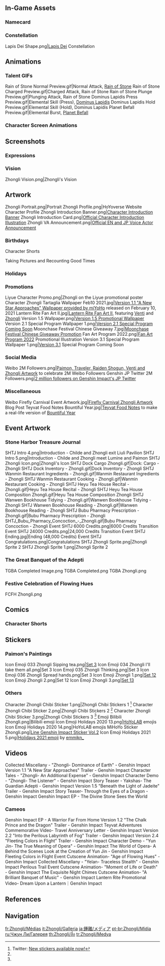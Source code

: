 {{CharacterTabs}}
{{TOC limit}}
==In-Game Assets==
{{Assets}}

===Namecard===
{{Assets/Namecard|Planet Befall|Zhongli}}

===Constellation===
<gallery>Lapis Dei Shape.png|[[Lapis Dei]] Constellation</gallery>

==Animations==
===Talent GIFs===
<gallery>
Rain of Stone Normal Preview.gif|Normal Attack, [[Rain of Stone]]
Rain of Stone Charged Preview.gif|Charged Attack, Rain of Stone
Rain of Stone Plunge Preview.gif|Plunging Attack, Rain of Stone
Dominus Lapidis Press Preview.gif|Elemental Skill (Press), [[Dominus Lapidis]]
Dominus Lapidis Hold Preview.gif|Elemental Skill (Hold), Dominus Lapidis
Planet Befall Preview.gif|Elemental Burst, [[Planet Befall]]
</gallery>

===Character Screen Animations===
{{Preview/CharacterAnimations}}

==Screenshots==
===Expressions===
{{Character Expression|Zhongli|Default|Happy|Pensive}}

===Vision===
<gallery>Zhongli Vision.png|Zhongli's Vision</gallery>

==Artwork==
<!--chronological order-->
<gallery>
Zhongli Portrait.png|Portrait
Zhongli Profile.png|HoYoverse Website Character Profile
Zhongli Introduction Banner.png|[https://www.hoyolab.com/article/91015 Character Introduction Banner]
Zhongli Introduction Card.png|[https://www.hoyolab.com/article/91015 Official Character Introduction Illustration]
Zhongli VA Announcement.png|[https://twitter.com/GenshinImpact/status/1330746714773286913 Official EN and JP Voice Actor Announcement]
</gallery>

===Birthdays===
{{Files by Character Gallery|Zhongli Birthday Artwork|character = Zhongli|not1=Character Shorts|not2=Taking Pictures and Recounting Good Times Images}}

;Character Shorts
{{Files by Character Gallery|Zhongli Birthday Artwork|character = Zhongli|not1=Character Birthday Artwork|not2=Taking Pictures and Recounting Good Times Images}}

;Taking Pictures and Recounting Good Times
{{Main|Taking Pictures and Recounting Good Times/Story/Zhongli}}
{{Files by Character Gallery|Zhongli Birthday Artwork|character = Zhongli|not1=Character Shorts|not2=Character Birthday Artwork}}

===Holidays===
{{Files by Character Gallery|Holiday Artwork}}

===Promotions===
<gallery>
Liyue Character Promo.png|Zhongli on the Liyue promotional poster
Character Zhongli Tartaglia Wallpaper Feb10 2021.jpg|[https://twitter.com/GenshinImpact/status/1359355005577224196 Version 1.1 "A New Star Approaches" Wallpaper provided by miYoHo] released on February 10, 2021
Lantern Rite Fan Art II.jpg|[https://twitter.com/GenshinImpact/status/1360438548231557120 Lantern Rite Fan Art II], featuring [[Venti]] and [[Zhongli]] <!--2021-02-13-->
Version 1.5 Wallpaper.png|[https://twitter.com/GenshinImpact/status/1388704801827876867 Version 1.5 Promotional Wallpaper] <!--2021-05-02-->
Version 2.1 Special Program Wallpaper 1.png|[https://youtu.be/qsSabplBE_s Version 2.1 Special Program Coming Soon]
Moonchase Festival Chinese Giveaway 7.jpg|[https://bbs.mihoyo.com/ys/article/10494424 Moonchase Festival Chinese Giveaway Promotion] <!--2021-10-07-->
Fan Art Program 2022.png|[https://www.hoyolab.com/article/1943442 Fan Art Program 2022] Promotional Illustration <!--2022-01-15-->
Version 3.1 Special Program Wallpaper 1.png|[[Version 3.1]] Special Program Coming Soon
</gallery>

===Social Media===
<gallery>
Weibo 2M Followers.png|[https://m.weibo.cn/status/4684924898250180 Paimon, Traveler, Raiden Shogun, Venti and Zhongli Artwork] to celebrate 2M Weibo Followers <!--2021-09-24-->
Genshin JP Twitter 2M Followers.png|[https://twitter.com/Genshin_7/status/1517443093305249793 2 million followers on Genshin Impact's JP Twitter] <!-- 2022-04-22 -->
</gallery>

===Miscellaneous===
<gallery>
Weibo Firefly Carnival Event Artwork.jpg|[http://weibo.com/6593199887/Jzme5mNSM Firefly Carnival Zhongli Artwork] <!--2020-12-20-->
Blog Post Teyvat Food Notes Bountiful Year.jpg|[[Teyvat Food Notes]] to make a real-life version of [[Bountiful Year]]<!--2022-01-31-->
</gallery>

==Event Artwork==
===Stone Harbor Treasure Journal===
{{Main|Stone Harbor Treasure Journal}}
<gallery>
SHTJ Intro 4.png|Introduction - Childe and Zhongli exit Liuli Pavilion
SHTJ Intro 5.png|Introduction - Childe and Zhongli meet Lumine and Paimon
SHTJ Zhongli Icon.png|Zhongli's Icon
SHTJ Dock Cargo Zhongli.gif|Dock: Cargo - Zhongli
SHTJ Dock Inventory - Zhongli.gif|Dock Inventory - Zhongli
SHTJ Wanmin Restaurant Ingredients - Zhongli.gif|Wanmin Restaurant Ingredients - Zhongli
SHTJ Wanmin Restaurant Cooking - Zhongli.gif|Wanmin Restaurant Cooking - Zhongli
SHTJ Heyu Tea House Recital - Zhongli.gif|Heyu Tea House Recital - Zhongli
SHTJ Heyu Tea House Composition Zhongli.gif|Heyu Tea House Composition Zhongli
SHTJ Wanwen Bookhouse Tidying - Zhongli.gif|Wanwen Bookhouse Tidying - Zhongli
SHTJ Wanwen Bookhouse Reading - Zhongli.gif|Wanwen Bookhouse Reading - Zhongli
SHTJ Bubu Pharmacy Prescription - Zhongli.gif|Bubu Pharmacy Prescription - Zhongli
SHTJ_Bubu_Pharmacy_Concoction_-_Zhongli.gif|Bubu Pharmacy Concoction - Zhongli
Event SHTJ 6000 Credits.png|6000 Credits Transition
Event SHTJ 24000 Credits.png|24,000 Credits Transition
Event SHTJ Ending.jpg|Ending (48,000 Credits)
Event SHTJ Congratulations.png|Congratulations
SHTJ Zhongli Sprite.png|Zhongli Sprite 2
SHTJ Zhongli Sprite 1.png|Zhongli Sprite 2
</gallery>

===The Great Banquet of the Adepti===
{{Main|The Great Banquet of the Adepti}}
<gallery>
TGBA Completed Image.png
TGBA Completed.png
TGBA Zhongli.png
</gallery>

===Festive Celebration of Flowing Hues===
{{Main|Festive Celebration of Flowing Hues}}
<gallery>
FCFH Zhongli.png
</gallery>

==Comics==
===Character Shorts===
{{Files by Character Gallery|Character Shorts|character = Zhongli|not1=Zhongli Birthday Artwork}}

==Stickers==
===Paimon's Paintings===
{{Main|Paimon's Paintings}}
<gallery>
Icon Emoji 033 Zhongli Sipping tea.png|[[Paimon's Paintings#Set 3|Set 3]]
Icon Emoji 034 Zhongli I'll take them all.png|Set 3
Icon Emoji 035 Zhongli Thinking.png|Set 3
Icon Emoji 036 Zhongli Spread hands.png|Set 3
Icon Emoji Zhongli 1.png|[[Paimon's Paintings#Set 12|Set 12]]
Icon Emoji Zhongli 2.png|Set 12
Icon Emoji Zhongli 3.png|[[Paimon's Paintings#Set 13|Set 13]]
</gallery>

===Others===
<gallery>
Character Zhongli Chibi Sticker 1.png|Zhongli Chibi Stickers 1 <ref name="Zhong Chibi Stickers 2021-04-26">Twitter: [https://twitter.com/GenshinImpact/status/1386870213983965191 New stickers available now!]</ref>
Character Zhongli Chibi Sticker 2.png|Zhongli Chibi Stickers 2 <ref name="Zhong Chibi Stickers 2021-04-26" />
Character Zhongli Chibi Sticker 3.png|Zhongli Chibi Stickers 3 <ref name="Zhong Chibi Stickers 2021-04-26" />
Emoji Bilibili Zhongli.png|Bilibili emoji
Icon Emoji Holidays 2020 13.png|[[HoYoLAB]] emojis
Icon Emoji Holidays 2020 14.png|HoYoLAB emojis
MiHoYo Sticker Zhongli.png|[https://store.line.me/stickershop/product/14369332/en Line Genshin Impact Sticker Vol.2]
Icon Emoji Holidays 2021 5.png|[https://twitter.com/Paimon2theMoon/status/1474595131353407488 Holidays 2021 emoji] by [https://twitter.com/emmikn_ emmikn_]<!-- 2021-12-25 -->
</gallery>

==Videos==
<gallery>
Collected Miscellany - "Zhongli- Dominance of Earth" - Genshin Impact
Version 1.1 "A New Star Approaches" Trailer - Genshin Impact
Character Tales - "Zhongli- An Additional Expense" - Genshin Impact
Character Demo - "Zhongli- The Listener" - Genshin Impact
Story Teaser - Yakshas- The Guardian Adepti - Genshin Impact
Version 1.5 "Beneath the Light of Jadeite" Trailer - Genshin Impact
Story Teaser- Through the Eyes of a Dragon - Genshin Impact
Genshin Impact EP - The Divine Stone Sees the World
</gallery>

===Cameos===
<!--chronological order-->
<gallery>
Genshin Impact EP - A Warrior Far From Home
Version 1.2 "The Chalk Prince and the Dragon" Trailer - Genshin Impact
Teyvat Adventures Commemorative Video- Travel Anniversary Letter - Genshin Impact
Version 2.2 "Into the Perilous Labyrinth of Fog" Trailer - Genshin Impact
Version 2.4 "Fleeting Colors in Flight" Trailer - Genshin Impact
Character Demo - "Yun Jin- The True Meaning of Opera" - Genshin Impact
The World of Opera- A Behind the Scenes Look at the Creation of Yun Jin - Genshin Impact
Fleeting Colors in Flight Event Cutscene Animation- "Age of Flowing Hues" - Genshin Impact
Collected Miscellany - "Yelan- Traceless Stealth" - Genshin Impact
Perilous Trail Event Cutscene Animation- "Moment of Life or Death" - Genshin Impact
The Exquisite Night Chimes Cutscene Animation- "A Brilliant Banquet of Music" - Genshin Impact
Lantern Rite Promotional Video- Dream Upon a Lantern｜Genshin Impact
</gallery>

==References==
{{Reflist}}

==Navigation==
{{Character Navbox|link type=media}}

[[fr:Zhongli/Médias]]
[[it:Zhongli/Galleria]]
[[ja:鍾離/メディア]]
[[pt-br:Zhongli/Mídia]]
[[ru:Чжун Ли/Галерея]]
[[th:Zhongli/สื่อ]]
[[tr:Zhongli/Medya]]